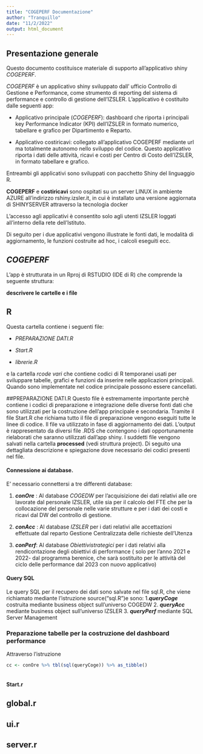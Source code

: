 ```yaml
---
title: "COGEPERF Documentazione"
author: "Tranquillo"
date: "11/2/2022"
output: html_document
---
```


## Presentazione generale

Questo documento costituisce materiale di supporto all'applicativo shiny _COGEPERF_. 

_COGEPERF_ è un applicativo shiny sviluppato dall' ufficio Controllo di Gestione e Performance, come strumento di reporting del sistema di performance e controllo di gestione dell'IZSLER. 
L'applicativo è costituito dalle seguenti app:

- Applicativo principale (_COGEPERF_): dashboard che riporta i principali key Performance Indicator (KPI) dell'IZSLER in formato numerico, tabellare e grafico per Dipartimento e Reparto.

- Applicativo costiricavi: collegato all'applicativo COGEPERF mediante url ma totalmente autonomo nello sviluppo del codice. Questo applicativo riporta i dati delle attività, ricavi e costi per Centro di Costo dell'IZSLER, in formato tabellare e grafico. 

Entreambi gli applicativi sono sviluppati con  pacchetto Shiny del linguaggio R. 


__COGEPERF__ e __costiricavi__ sono ospitati su un server LINUX in ambiente AZURE all'indirizzo rshiny.izsler.it, in cui è installato una versione aggiornata di SHINYSERVER attraverso la tecnologia docker

L'accesso agli applicativi è consentito solo agli utenti IZSLER loggati all'interno della rete dell'Istituto. 

Di seguito per i due applicativi vengono illustrate le fonti dati, le modalità di aggiornamento, le funzioni costruite ad hoc, i calcoli eseguiti ecc.

## _COGEPERF_

L'app è strutturata in un Rproj di RSTUDIO (IDE di R) che comprende la seguente struttura:

**descrivere le cartelle e i file**


## R
Questa cartella contiene i seguenti file:

- _PREPARAZIONE DATI.R_

- _Start.R_

- _librerie.R_

e la cartella _rcode vari_ che contiene codici di R temporanei usati per sviluppare tabelle, grafici e funzioni da inserire nelle applicazioni principali. Quando sono implementate nel codice principale possono essere cancellati.


##PREPARAZIONE DATI.R
Questo file è estremamente importante perchè contiene i codici di preparazione e integrazione delle diverse fonti dati che sono utilizzati per la costruzione dell'app principale e secondaria.
Tramite il file Start.R che richiama tutto il file di preparazione vengono eseguiti tutte le linee di codice. Il file va utilizzato in fase di aggiornamento dei dati. L'output è rappresentato da diversi file .RDS che contengono i dati opportunamente rielaborati che saranno utilizzati dall'app shiny. I suddetti file vengono salvati nella cartella **processed** (vedi struttura project). Di seguito una dettagliata descrizione e spiegazione dove necessario dei codici presenti nel file.

#### Connessione ai database.
E' necessario connettersi a tre differenti database: 

1. **_conOre_** :    Al database _COGEDW_ per l'acquisizione dei dati relativi alle ore lavorate dal personale IZSLER, utile sia per il calcolo del FTE che per la collocazione del personale nelle varie strutture e per i dati dei costi e ricavi dal DW del controllo di gestione.

2. **_conAcc_** :    Al database _IZSLER_ per i dati relativi alle accettazioni effettuate dal reparto Gestione Centralizzata delle richieste dell'Utenza

3. **_conPerf_**:   Al database _Obiettivistrategici_ per i dati relativi alla rendicontazione degli obiettivi di performance ( solo per l'anno 2021 e 2022- dal programma berenice, che sarà sostituito per le attività del ciclo delle performance dal 2023 con nuovo applicativo)


#### Query SQL

Le query SQL per il recupero dei dati sono salvate nel file sql.R, che viene richiamato mediante l'istruzione source("sql.R")e sono:
1.**_queryCoge_** costruita mediante business object sull'universo COGEDW
2. **_queryAcc_** mediante business object sull'universo IZSLER
3. **_queryPerf_** mediante SQL Server Management


### Preparazione tabelle per la costruzione del dashboard performance

Attraverso l'istruzione 
```r
cc <- conOre %>% tbl(sql(queryCoge)) %>% as_tibble() 
```





```r

```



#### Start.r
## global.r
## ui.r
## server.r



